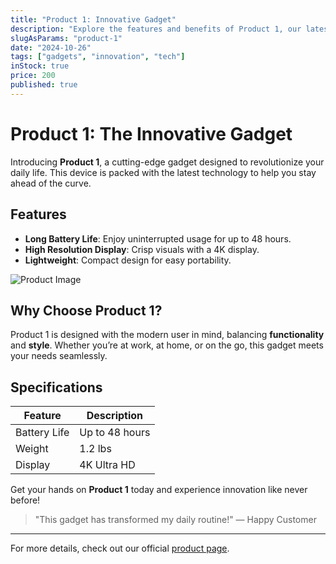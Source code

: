 ```yaml
---
title: "Product 1: Innovative Gadget"
description: "Explore the features and benefits of Product 1, our latest innovative gadget."
slugAsParams: "product-1"
date: "2024-10-26"
tags: ["gadgets", "innovation", "tech"]
inStock: true
price: 200
published: true
---
```


# Product 1: The Innovative Gadget

Introducing **Product 1**, a cutting-edge gadget designed to revolutionize your daily life. This device is packed with the latest technology to help you stay ahead of the curve.

## Features

- **Long Battery Life**: Enjoy uninterrupted usage for up to 48 hours.
- **High Resolution Display**: Crisp visuals with a 4K display.
- **Lightweight**: Compact design for easy portability.

![Product Image](https://example.com/path-to-image.jpg)

## Why Choose Product 1?

Product 1 is designed with the modern user in mind, balancing **functionality** and **style**. Whether you’re at work, at home, or on the go, this gadget meets your needs seamlessly.

## Specifications

| Feature         | Description               |
| --------------- | ------------------------- |
| Battery Life    | Up to 48 hours            |
| Weight          | 1.2 lbs                   |
| Display         | 4K Ultra HD               |

Get your hands on **Product 1** today and experience innovation like never before!

> "This gadget has transformed my daily routine!" — Happy Customer

---

For more details, check out our official [product page](https://example.com/product-1).
